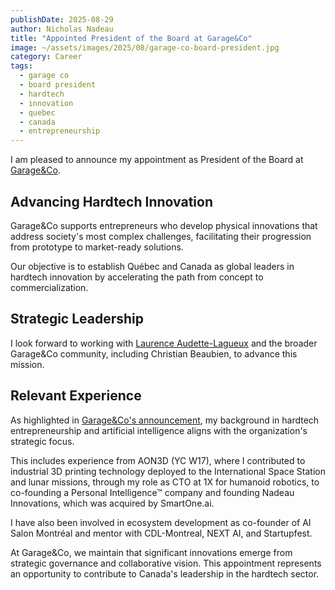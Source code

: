 ```yaml
---
publishDate: 2025-08-29
author: Nicholas Nadeau
title: "Appointed President of the Board at Garage&Co"
image: ~/assets/images/2025/08/garage-co-board-president.jpg
category: Career
tags:
  - garage co
  - board president
  - hardtech
  - innovation
  - quebec
  - canada
  - entrepreneurship
---
```


I am pleased to announce my appointment as President of the Board at [Garage&Co](https://en.garageincubation.com/).

## Advancing Hardtech Innovation

Garage&Co supports entrepreneurs who develop physical innovations that address society's most complex challenges, facilitating their progression from prototype to market-ready solutions.

Our objective is to establish Québec and Canada as global leaders in hardtech innovation by accelerating the path from concept to commercialization.

## Strategic Leadership

I look forward to working with [Laurence Audette-Lagueux](https://www.linkedin.com/in/laurence-audette-lagueux/) and the broader Garage&Co community, including Christian Beaubien, to advance this mission.

## Relevant Experience

As highlighted in [Garage&Co's announcement](https://www.linkedin.com/posts/garageincubateur_garageincubation-gouvernance-hardtech-activity-7366875978754654208-MR67), my background in hardtech entrepreneurship and artificial intelligence aligns with the organization's strategic focus.

This includes experience from AON3D (YC W17), where I contributed to industrial 3D printing technology deployed to the International Space Station and lunar missions, through my role as CTO at 1X for humanoid robotics, to co-founding a Personal Intelligence™ company and founding Nadeau Innovations, which was acquired by SmartOne.ai.

I have also been involved in ecosystem development as co-founder of AI Salon Montréal and mentor with CDL-Montreal, NEXT AI, and Startupfest.

At Garage&Co, we maintain that significant innovations emerge from strategic governance and collaborative vision. This appointment represents an opportunity to contribute to Canada's leadership in the hardtech sector.
